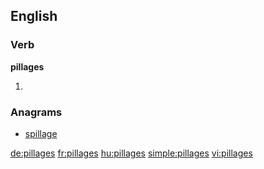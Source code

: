 ==English==

===Verb===
'''pillages'''

# {{third-person singular of|pillage}}

===Anagrams===
* [[spillage#English|spillage]]

[[de:pillages]]
[[fr:pillages]]
[[hu:pillages]]
[[simple:pillages]]
[[vi:pillages]]